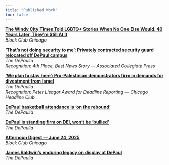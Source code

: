 ```yaml
---
title: "Published Work"
toc: false
---
```


[**The Windy City Times Told LGBTQ+ Stories When No One Else Would. 40 Years Later, They're Still At It**](https://blockclubchicago.org/2025/06/12/the-windy-city-times-told-lgbtq-stories-when-no-one-else-would-40-years-later-theyre-still-at-it/)\
*Block Club Chicago*

[**'That's not doing security to me': Privately contracted security guard relocated off DePaul campus**](https://depauliaonline.com/71546/news/campusnews/thats-not-doing-security-to-me-privately-contracted-security-guard-relocated-off-depaul-campus/)\
*The DePaulia*\
*Recognition: 4th Place, Best News Story — Associated Collegiate Press*

[**'We plan to stay here': Pro-Palestinian demonstrators firm in demands for divestment from Israel**](https://depauliaonline.com/70209/news/we-plan-to-stay-here-pro-palestinian-demonstrators-firm-in-demands-for-divestment-from-israel-encampment-continues-on-depaul-quad/#live-update-71278)\
*The DePaulia*\
*Recognition: Peter Lisagor Award for Deadline Reporting — Chicago Headline Club*

[**DePaul basketball attendance is 'on the rebound'**](https://depauliaonline.com/75005/sports/depaul-basketball-attendance-is-on-the-rebound/)\
*The DePaulia*

[**DePaul is standing firm on DEI, won't be 'bullied'**](https://depauliaonline.com/75167/news/depaul-is-standing-firm-on-dei-wont-be-bullied/)\
*The DePaulia*

[**Afternoon Digest — June 24, 2025**](https://newsletter.blockclubchi.org/index.php?action=social&chash=8e621619d71d0ae5ef4e631ad586334f.3725&s=b6cdda3effd935e811f12dee2802f438)\
*Block Club Chicago*

[**James Baldwin's enduring legacy on display at DePaul**](https://depauliaonline.com/75464/artslife/james-baldwins-enduring-legacy-on-display-at-depaul/)\
*The DePaulia*
